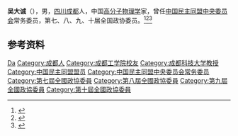 '''吴大诚'''（{{bd|1942年|4月6日|}}），男，[[四川|四川]][[成都|成都]]人，中国[[高分子物理学|高分子物理学]]家，曾任[[中国民主同盟中央委员会|中国民主同盟中央委员会]]常务委员，第七、八、九、十届全国政协委员。<ref>{{Cite book|title=中华人民共和国职官志|author=何虎生, 李耀东, 向常福主编|publisher=中国社会出版社|year=2003|isbn=9787800883934|location=北京|pages=}}</ref><ref>{{Cite book|title=中华当代文化名人大辞典|author=张品兴, 殷登祥, 陈有进等主编|publisher=中国广播电视出版社|year=1992|isbn=9787504315137|location=北京|pages=}}</ref><ref>{{Cite book|title=浙江民国人物大辞典|author=林吕建主编|publisher=浙江大学出版社|year=2013|isbn=|location=杭州|pages=820}}</ref>

== 参考资料 ==
{{reflist}}

{{中国人物小作品}}
{{Navboxes 
| title  = 吴大诚在[[中国民主同盟|中国民主同盟]]的职务
| list1  =
{{中国民主同盟第八届中央委员会}}
{{中国民主同盟第九届中央委员会}}
}}

{{Authority control}}
{{DEFAULTSORT:Wu吴}}
[[Category:吴姓|Da]]
[[Category:成都人|Category:成都人]]
[[Category:成都工学院校友|Category:成都工学院校友]]
[[Category:成都科技大学教授|Category:成都科技大学教授]]
[[Category:中国民主同盟盟员|Category:中国民主同盟盟员]]
[[Category:中国民主同盟中央委员会常务委员|Category:中国民主同盟中央委员会常务委员]]
[[Category:第七屆全國政協委員|Category:第七屆全國政協委員]]
[[Category:第八屆全國政協委員|Category:第八屆全國政協委員]]
[[Category:第九屆全國政協委員|Category:第九屆全國政協委員]]
[[Category:第十屆全國政協委員|Category:第十屆全國政協委員]]